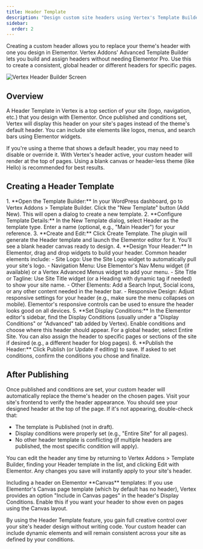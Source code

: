 ```yaml
---
title: Header Template
description: "Design custom site headers using Vertex's Template Builder."
sidebar:
  order: 2
---
```


Creating a custom header allows you to replace your theme's header with one you design in Elementor. Vertex Addons' Advanced Template Builder lets you build and assign headers without needing Elementor Pro. Use this to create a consistent, global header or different headers for specific pages.

![Vertex Header Builder Screen](https://cdn.webilia.com/u/d/2025/08/vertex-header-builder.png)

## Overview

A Header Template in Vertex is a top section of your site (logo, navigation, etc.) that you design with Elementor. Once published and conditions set, Vertex will display this header on your site's pages instead of the theme's default header. You can include site elements like logos, menus, and search bars using Elementor widgets.

<Aside type="tip">If you're using a theme that shows a default header, you may need to disable or override it. With Vertex's header active, your custom header will render at the top of pages. Using a blank canvas or header-less theme (like Hello) is recommended for best results.</Aside>

## Creating a Header Template
<Steps>
1. **Open the Template Builder:** In your WordPress dashboard, go to Vertex Addons > Template Builder. Click the "New Template" button (Add New). This will open a dialog to create a new template.
2. **Configure Template Details:** In the New Template dialog, select Header as the template type. Enter a name (optional, e.g., "Main Header") for your reference.
3. **Create and Edit:** Click Create Template. The plugin will generate the Header template and launch the Elementor editor for it. You'll see a blank header canvas ready to design.
4. **Design Your Header:** In Elementor, drag and drop widgets to build your header. Common header elements include:
   - Site Logo: Use the Site Logo widget to automatically pull your site's logo.
   - Navigation Menu: Use Elementor's Nav Menu widget (if available) or a Vertex Advanced Menus widget to add your menu.
   - Site Title or Tagline: Use Site Title widget (or a Heading with dynamic tag if needed) to show your site name.
   - Other Elements: Add a Search Input, Social icons, or any other content needed in the header bar.
   - Responsive Design: Adjust responsive settings for your header (e.g., make sure the menu collapses on mobile). Elementor's responsive controls can be used to ensure the header looks good on all devices.
5. **Set Display Conditions:** In the Elementor editor's sidebar, find the Display Conditions (usually under a "Display Conditions" or "Advanced" tab added by Vertex). Enable conditions and choose where this header should appear. For a global header, select Entire Site. You can also assign the header to specific pages or sections of the site if desired (e.g., a different header for blog pages).
6. **Publish the Header:** Click Publish (or Update if editing) to save. If asked to set conditions, confirm the conditions you chose and finalize.

</Steps>

## After Publishing

Once published and conditions are set, your custom header will automatically replace the theme's header on the chosen pages. Visit your site's frontend to verify the header appearance. You should see your designed header at the top of the page. If it's not appearing, double-check that:

- The template is Published (not in draft).
- Display conditions were properly set (e.g., "Entire Site" for all pages).
- No other header template is conflicting (if multiple headers are published, the most specific condition will apply).

You can edit the header any time by returning to Vertex Addons > Template Builder, finding your Header template in the list, and clicking Edit with Elementor. Any changes you save will instantly apply to your site's header.

<Aside type="note">Including a header on Elementor **Canvas** templates: If you use Elementor's Canvas page template (which by default has no header), Vertex provides an option "Include in Canvas pages" in the header's Display Conditions. Enable this if you want your header to show even on pages using the Canvas layout.</Aside>

By using the Header Template feature, you gain full creative control over your site's header design without writing code. Your custom header can include dynamic elements and will remain consistent across your site as defined by your conditions.
